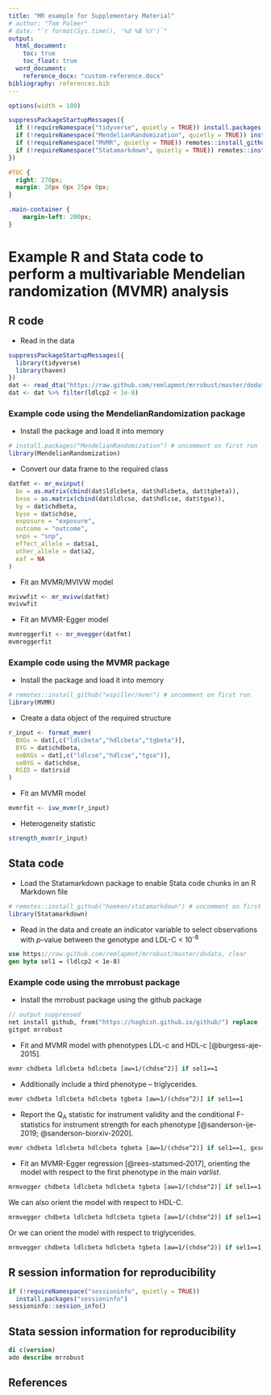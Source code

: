 ```yaml
---
title: "MR example for Supplementary Material"
# author: "Tom Palmer"
# date: "`r format(Sys.time(), '%d %B %Y')`"
output:
  html_document:
    toc: true
    toc_float: true
  word_document:
    reference_docx: "custom-reference.docx"
bibliography: references.bib 
---
```


```r
options(width = 100)

suppressPackageStartupMessages({
  if (!requireNamespace("tidyverse", quietly = TRUE)) install.packages("tidyverse")
  if (!requireNamespace("MendelianRandomization", quietly = TRUE)) install.packages("MendelianRandomization")
  if (!requireNamespace("MVMR", quietly = TRUE)) remotes::install_github("wspiller/mvmr")
  if (!requireNamespace("Statamarkdown", quietly = TRUE)) remotes::install_github("hemken/statamarkdown")
})
```

<!-- Move TOC to RHS -->
```css
#TOC {
  right: 270px;
  margin: 20px 0px 25px 0px;
}

.main-container {
    margin-left: 200px;
}
```

# Example R and Stata code to perform a multivariable Mendelian randomization (MVMR) analysis

## R code

* Read in the data

```r
suppressPackageStartupMessages({
  library(tidyverse)
  library(haven)
})
dat <- read_dta("https://raw.github.com/remlapmot/mrrobust/master/dodata.dta")
dat <- dat %>% filter(ldlcp2 < 1e-8)
```

### Example code using the MendelianRandomization package

* Install the package and load it into memory

```r
# install.packages("MendelianRandomization") # uncomment on first run
library(MendelianRandomization)
```

* Convert our data frame to the required class

```r
datfmt <- mr_mvinput(
  bx = as.matrix(cbind(dat$ldlcbeta, dat$hdlcbeta, dat$tgbeta)),
  bxse = as.matrix(cbind(dat$ldlcse, dat$hdlcse, dat$tgse)),
  by = dat$chdbeta,
  byse = dat$chdse,
  exposure = "exposure",
  outcome = "outcome",
  snps = "snp",
  effect_allele = dat$a1,
  other_allele = dat$a2,
  eaf = NA
)
```

* Fit an MVMR/MVIVW model

```r
mvivwfit <- mr_mvivw(datfmt)
mvivwfit
```

* Fit an MVMR-Egger model

```r
mvmreggerfit <- mr_mvegger(datfmt)
mvmreggerfit
```

### Example code using the MVMR package

* Install the package and load it into memory

```r
# remotes::install_github("wspiller/mvmr") # uncomment on first run
library(MVMR)
```

* Create a data object of the required structure

```r
r_input <- format_mvmr(
  BXGs = dat[,c("ldlcbeta","hdlcbeta","tgbeta")],
  BYG = dat$chdbeta,
  seBXGs = dat[,c("ldlcse","hdlcse","tgse")],
  seBYG = dat$chdse,
  RSID = dat$rsid
)
```

* Fit an MVMR model

```r
mvmrfit <- ivw_mvmr(r_input)
```

* Heterogeneity statistic

```r
strength_mvmr(r_input)
```

## Stata code

* Load the Statamarkdown package to enable Stata code chunks in an R Markdown file

```r
# remotes::install_github("hemken/statamarkdown") # uncomment on first run
library(Statamarkdown)
```

* Read in the data and create an indicator variable to select observations with *p*-value between the genotype and LDL-C < 10<sup>-8</sup>

```stata
use https://raw.github.com/remlapmot/mrrobust/master/dodata, clear
gen byte sel1 = (ldlcp2 < 1e-8)
```

### Example code using the mrrobust package

* Install the mrrobust package using the github package

```stata
// output suppressed
net install github, from("https://haghish.github.io/github/") replace
gitget mrrobust
```

* Fit and MVMR model with phenotypes LDL-c and HDL-c [@burgess-aje-2015].
```stata
mvmr chdbeta ldlcbeta hdlcbeta [aw=1/(chdse^2)] if sel1==1
```

* Additionally include a third phenotype -- triglycerides.
```stata
mvmr chdbeta ldlcbeta hdlcbeta tgbeta [aw=1/(chdse^2)] if sel1==1
```

* Report the Q<sub>A</sub> statistic for instrument validity and the conditional 
F-statistics for instrument strength for each phenotype [@sanderson-ije-2019; 
@sanderson-biorxiv-2020].
```stata
mvmr chdbeta ldlcbeta hdlcbeta tgbeta [aw=1/(chdse^2)] if sel1==1, gxse(ldlcse hdlcse tgse)
```

* Fit an MVMR-Egger regression [@rees-statsmed-2017], orienting the model with 
respect to the first phenotype in the main *varlist*.
```stata
mrmvegger chdbeta ldlcbeta hdlcbeta tgbeta [aw=1/(chdse^2)] if sel1==1
```

We can also orient the model with respect to HDL-C.
```stata
mrmvegger chdbeta ldlcbeta hdlcbeta tgbeta [aw=1/(chdse^2)] if sel1==1, orient(2)
```

Or we can orient the model with respect to triglycerides.
```stata
mrmvegger chdbeta ldlcbeta hdlcbeta tgbeta [aw=1/(chdse^2)] if sel1==1,	orient(3)
```

## R session information for reproducibility

```r
if (!requireNamespace("sessioninfo", quietly = TRUE)) 
  install.packages("sessioninfo")
sessioninfo::session_info()
```

## Stata session information for reproducibility

```stata
di c(version)
ado describe mrrobust
```

## References
